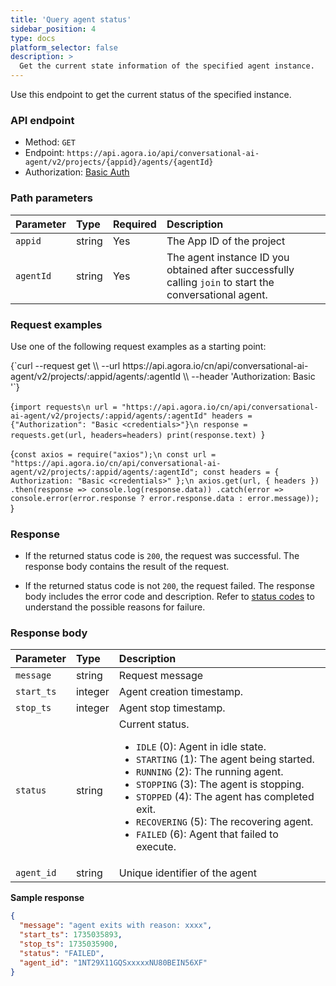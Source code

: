 ```yaml
---
title: 'Query agent status'
sidebar_position: 4
type: docs
platform_selector: false
description: >
  Get the current state information of the specified agent instance.
---
```



Use this endpoint to get the current status of the specified <Vpd k="AGENT" /> instance.

### API endpoint

- Method: `GET`
- Endpoint: `https://api.agora.io/api/conversational-ai-agent/v2/projects/{appid}/agents/{agentId}`
- Authorization: [Basic Auth](../rest-api/restful-authentication)

### Path parameters

| Parameter   | Type | Required | Description   |
|:--------|:---------|:----|:--------------|
| `appid` | string | Yes | The App ID of the project|
| `agentId` | string | Yes | The agent instance ID you obtained after successfully calling `join` to start the conversational agent. |

### Request examples

Use one of the following request examples as a starting point:

<MultiCodeBlock caption="Sample request:">
<CodeGroup label="Select">
<CodeItem language="bash" name="curl">{`curl --request get \\
  --url https://api.agora.io/cn/api/conversational-ai-agent/v2/projects/:appid/agents/:agentId \\
  --header 'Authorization: Basic <credentials>'`}</CodeItem>

  <CodeItem language="python" name="Python">{`import requests\n
url = "https://api.agora.io/cn/api/conversational-ai-agent/v2/projects/:appid/agents/:agentId"
headers = {"Authorization": "Basic <credentials>"}\n
response = requests.get(url, headers=headers)
print(response.text)
`}</CodeItem>

  <CodeItem language="js" name="Node.js">{`const axios = require("axios");\n
const url = "https://api.agora.io/cn/api/conversational-ai-agent/v2/projects/:appid/agents/:agentId";
const headers = { Authorization: "Basic <credentials>" };\n
axios.get(url, { headers })
  .then(response => console.log(response.data))
  .catch(error => console.error(error.response ? error.response.data : error.message));
`}</CodeItem>

</CodeGroup>
</MultiCodeBlock>

### Response

- If the returned status code is `200`, the request was successful. The response body contains the result of the request.

- If the returned status code is not `200`, the request failed. The response body includes the error code and description. Refer to [status codes](../rest-api/reference#response-status-codes) to understand the possible reasons for failure.

### Response body

| Parameter   | Type |  Description   |
|:--------|:---------|:--------------|
| `message`    | string   | Request message |
| `start_ts` | integer | Agent creation timestamp. |
| `stop_ts` | integer | Agent stop timestamp. |
| `status` | string   | Current status. <ul><li>`IDLE` (0): Agent in idle state.</li><li>`STARTING` (1): The agent being started.</li><li>`RUNNING` (2): The running agent.</li><li>`STOPPING` (3): The agent is stopping.</li><li>`STOPPED` (4): The agent has completed exit.</li><li>`RECOVERING` (5): The recovering agent.</li><li>`FAILED` (6): Agent that failed to execute.</li></ul>    |
| `agent_id` | string | Unique identifier of the agent |

**Sample response**

```json
{
  "message": "agent exits with reason: xxxx",
  "start_ts": 1735035893,
  "stop_ts": 1735035900,
  "status": "FAILED",
  "agent_id": "1NT29X11GQSxxxxxNU80BEIN56XF"
}
```